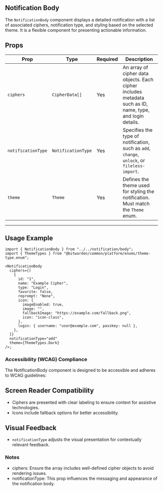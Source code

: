 

<Meta title="Components/Notifications/Notification Body" of={stories} />

## Notification Body

The `NotificationBody` component displays a detailed notification with a list of associated ciphers,
notification type, and styling based on the selected theme. It is a flexible component for
presenting actionable information.

<Primary />
<Controls />

## Props

| **Prop**           | **Type**           | **Required** | **Description**                                                                                           |
| ------------------ | ------------------ | ------------ | --------------------------------------------------------------------------------------------------------- |
| `ciphers`          | `CipherData[]`     | Yes          | An array of cipher data objects. Each cipher includes metadata such as ID, name, type, and login details. |
| `notificationType` | `NotificationType` | Yes          | Specifies the type of notification, such as `add`, `change`, `unlock`, or `fileless-import`.              |
| `theme`            | `Theme`            | Yes          | Defines the theme used for styling the notification. Must match the `Theme` enum.                         |

---

## Usage Example

```tsx
import { NotificationBody } from "../../notification/body";
import { ThemeTypes } from "@bitwarden/common/platform/enums/theme-type.enum";

<NotificationBody
  ciphers={[
    {
      id: "1",
      name: "Example Cipher",
      type: "Login",
      favorite: false,
      reprompt: "None",
      icon: {
        imageEnabled: true,
        image: "",
        fallbackImage: "https://example.com/fallback.png",
        icon: "icon-class",
      },
      login: { username: "user@example.com", passkey: null },
    },
  ]}
  notificationType="add"
  theme={ThemeTypes.Dark}
/>;
```

### Accessibility (WCAG) Compliance

The NotificationBody component is designed to be accessible and adheres to WCAG guidelines:

## Screen Reader Compatibility

- Ciphers are presented with clear labeling to ensure context for assistive technologies.
- Icons include fallback options for better accessibility.

## Visual Feedback

- `notificationType` adjusts the visual presentation for contextually relevant feedback.

### Notes

- ciphers: Ensure the array includes well-defined cipher objects to avoid rendering issues.
- notificationType: This prop influences the messaging and appearance of the notification body.
